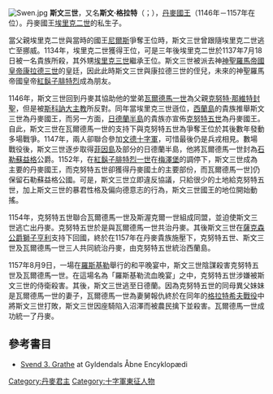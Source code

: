 [[File:Swen.jpg|thumb]]
'''斯文三世'''，又名'''斯文·格拉特'''（{{lang-da| '''Svend III Grathe'''}}；{{bd|約1125年||1157年|10月23日|catIdx=S}}），[[丹麥國王|丹麥國王]]（1146年－1157年在位）。丹麥國王[[埃里克二世_(丹麥)|埃里克二世]]的私生子。

當父親埃里克二世與當時的國王[[尼爾斯_(丹麥國王)|尼爾斯]]爭奪王位時，斯文三世曾跟隨埃里克二世逃亡至挪威。1134年，埃里克二世獲得王位，可是三年後埃里克二世於1137年7月18日被一名貴族所殺，其外甥[[埃里克三世|埃里克三世]]繼承王位。斯文三世被派去神[[神聖羅馬帝國皇帝|神聖羅馬帝國皇帝]][[康拉德三世_(德意志)|康拉德三世]]的皇廷，因此此時斯文三世與康拉德三世的侄兒，未來的神聖羅馬帝國皇帝[[腓特烈一世_(神聖羅馬帝國)|紅鬍子腓特烈]]成為朋友。

1146年，斯文三世回到丹麥其協助他的堂弟[[瓦爾德馬一世_(丹麥)|瓦爾德馬一世]]為父親[[克努特·那維特|克努特·那維特]][[封聖|封聖]]，但是被[[斯科訥|斯科訥]][[大主教|大主教]]所反對。同年當埃里克三世遜位，[[西蘭島|西蘭島]]的貴族推舉斯文三世為丹麥國王，而另一方面，[[日德蘭半島|日德蘭半島]]的貴族亦宣佈[[克努特五世|克努特五世]]為丹麥國王。自此，斯文三世在瓦爾德馬一世的支持下與克努特五世為爭奪王位於其後數年發動多場戰爭。1147年，兩人卻聯合參加[[文德十字軍|文德十字軍]]，可惜最後仍是兵戎相見。數場戰役後，斯文三世逐步取得[[菲因島|菲因島]]及部分的日德蘭半島，他將瓦爾德馬一世封為[[石勒蘇益格公國|石勒蘇益格]]公爵。1152年，在[[腓特烈一世_(神聖羅馬帝國)|紅鬍子腓特烈一世]]在[[梅澤堡|梅澤堡]]的調停下，斯文三世成為主要的丹麥國王，而克努特五世卻獲得丹麥國土的主要部份，而瓦爾德馬一世]仍保留石勒蘇益格公國。可是，斯文三世立即違反協議，只給很少的土地給克努特五世，加上斯文三世的暴君性格及偏向德意志的行為，斯文三世國王的地位開始動搖。

1154年，克努特五世聯合瓦爾德馬一世及斯渥克爾一世組成同盟，並迫使斯文三世逃亡出丹麥。克努特五世於是與瓦爾德馬一世共治丹麥。其後斯文三世在[[薩克森公爵|薩克森公爵]][[獅子亨利|獅子亨利]]支持下回國，終於在1157年在丹麥貴族施壓下，克努特五世、斯文三世及瓦爾德馬一世三人共同統治丹麥，由克努特五世統治西蘭島。

1157年8月9日，一場在[[羅斯基勒|羅斯基勒]]舉行的和平晚宴中，斯文三世陰謀殺害克努特五世及瓦爾德馬一世。在這場名為「羅斯基勒流血晚宴」之中，克努特五世涉嫌被斯文三世的侍衛殺害。其後，斯文三世逃至日德蘭。因為克努特五世的同母異父妹妹是瓦爾德馬一世的妻子，瓦爾德馬一世為妻舅報仇終於在同年的[[格拉特希夫戰役|格拉特希夫戰役]]中將斯文三世打敗，斯文三世因座騎陷入沼澤而被農民擒下並殺害。瓦爾德馬一世成功統一了丹麥。

== 參考書目 ==
*[http://denstoredanske.dk/Danmarks_geografi_og_historie/Danmarks_historie/Danmark_f%c3%b8r_Reformationen/Svend_3._Grathe Svend 3. Grathe] {{Wayback|url=http://denstoredanske.dk/Danmarks_geografi_og_historie/Danmarks_historie/Danmark_f%c3%b8r_Reformationen/Svend_3._Grathe |date=20190922093952 }} at Gyldendals Åbne Encyklopædi

{{s-start}}
{{s-hou|[[埃斯特德遜王朝|埃斯特德遜王朝]]||約1125年|1157年|10月23日|name=斯文三世}}
{{s-reg}}
{{s-bef|before=[[埃里克三世|埃里克三世]]}}
{{s-ttl|title=[[丹麥國王|丹麥國王]]|years=1146年–1157年|regent1=[[克努特五世|克努特五世]] 及|regent2=[[瓦爾德馬一世_(丹麥)|瓦爾德馬一世]]}}
{{s-aft|rows=1|after=[[瓦爾德馬一世_(丹麥)|瓦爾德馬一世 (大帝)]]}}
{{s-end}}

{{丹麥君主}}
{{Authority control}}


[[Category:丹麥君主|Category:丹麥君主]]
[[Category:十字軍東征人物|Category:十字軍東征人物]]